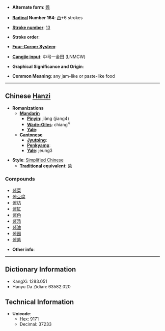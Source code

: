 * '''Alternate form''': [[醬]]

* '''[[Wiktionary:Chinese radical index| Radical]] Number 164''': [[Wiktionary:Chinese radical index 酉|酉]]+6 strokes

* '''[[Wiktionary:Chinese total strokes index|Stroke number]]''': [[Wiktionary:Chinese total strokes index 13|13]]

* '''Stroke order''': 

* '''[[Wiktionary:Chinese four corner index|Four-Corner System]]''': 

* '''[[Wiktionary:Chinese Cangjie index|Cangjie input]]''': 中弓一金田 (LNMCW)

* '''Graphical Significance and Origin''': 

* '''Common Meaning''': any jam-like or paste-like food

----

== Chinese [[Hanzi]] ==

* '''Romanizations'''
** '''[[Mandarin]]'''
*** '''[[Pinyin]]''': jiàng (jiang4)
*** '''[[Wade-Giles]]''': chiang<sup>4</sup>
*** '''[[Yale]]''': 
** '''[[Cantonese]]'''
*** '''[[Jyutping]]''':
*** '''[[Penkyamp]]''': 
*** '''[[Yale]]''': jeung3

* '''Style''': [[Simplified Chinese]] 
** '''[[Traditional Chinese|Traditional]] equivalent''': [[醬]]

===Compounds===
*[[酱菜]]
*[[酱豆腐]]
*[[酱坊]]
*[[酱缸]]
*[[酱色]]
*[[酱汤]]
*[[酱油]]
*[[酱园]]
*[[酱紫]]

* '''Other info''': 

----

== Dictionary Information ==

* KangXi: 1283.051
* Hanyu Da Zidian: 63582.020

== Technical Information ==

* '''Unicode''':
** Hex: 9171
** Decimal: 37233